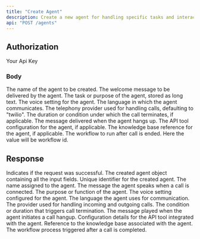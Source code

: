 ```yaml
---
title: "Create Agent"
description: Create a new agent for handling specific tasks and interactions within the system for Voice AI.
api: "POST /agents"
---
```




## Authorization
<ParamField header="x-api-key" type="string" required>
  Your Api Key
</ParamField>


### Body

<ParamField body="name" type="string" required>
  The name of the agent to be created.
</ParamField>

 <ParamField body="welcomeMessage" type="string">
  The welcome message to be delivered by the agent.
</ParamField>

<ParamField body="task" type="string" required>
  The task or purpose of the agent, stored as long text.
</ParamField>

<ParamField body="voice" type="string" required>
  The voice setting for the agent.
</ParamField>

<ParamField body="language" type="string" required>
  The language in which the agent communicates.
</ParamField>

<ParamField body="telephonyProvider" type="string" optional>
  The telephony provider used for handling calls, defaulting to "twilio".
</ParamField>

<ParamField body="callTermination" type="integer" optional>
  The duration or condition under which the call terminates, if applicable.
</ParamField>

<ParamField body="hangupMessage" type="string" optional>
  The message delivered when the agent hangs up.
</ParamField>

<ParamField body="apiTool" type="json" optional>
  The API tool configuration for the agent, if applicable.
</ParamField>

<ParamField body="knowledgeBase" type="string" optional>
  The knowledge base reference for the agent, if applicable.
</ParamField>

<ParamField body="workflow" type="string" optional>
  The workflow to run after call is ended. Here the value will be workflow id.
</ParamField>

## Response
<ResponseField name="response" type="array">
 <Expandable title="properties">
<ResponseField name="success" type="boolean">
  Indicates if the request was successful.
</ResponseField>
<ResponseField name="data" type="object">
  The created agent object containing all the input fields.
<Expandable title="properties">
  <ResponseField name="id" type="string">
    Unique identifier for the created agent.
  </ResponseField>
  <ResponseField name="name" type="string">
    The name assigned to the agent.
  </ResponseField>
  <ResponseField name="welcomeMessage" type="string">
    The message the agent speaks when a call is connected.
  </ResponseField>
  <ResponseField name="task" type="string">
    The purpose or function of the agent.
  </ResponseField>
  <ResponseField name="voice" type="string">
    The voice setting configured for the agent.
  </ResponseField>
  <ResponseField name="language" type="string">
    The language the agent uses for communication.
  </ResponseField>
  <ResponseField name="telephonyProvider" type="string">
    The provider used for handling incoming and outgoing calls.
  </ResponseField>
  <ResponseField name="callTermination" type="integer">
    The condition or duration that triggers call termination.
  </ResponseField>
  <ResponseField name="hangupMessage" type="string">
    The message played when the agent initiates a call hangup.
  </ResponseField>
  <ResponseField name="apiTool" type="json">
    Configuration details for the API tool integrated with the agent.
  </ResponseField>
  <ResponseField name="knowledgeBase" type="string">
    Reference to the knowledge base associated with the agent.
  </ResponseField>
  <ResponseField name="workflow" type="string">
    The workflow process triggered after a call is completed.
  </ResponseField>
 </Expandable>
</ResponseField> 

  </Expandable>
</ResponseField>